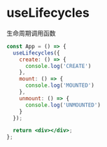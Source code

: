 
<Meta title="hooks/useLifecycles" />

# useLifecycles

生命周期调用函数

```jsx
const App = () => {
  useLifecycles({
    create: () => {
      console.log('CREATE')
    },
    mount: () => {
      console.log('MOUNTED')
    }, 
    unmount: () => {
      console.log('UNMOUNTED')
    } 
  });

  return <div></div>;
};
```